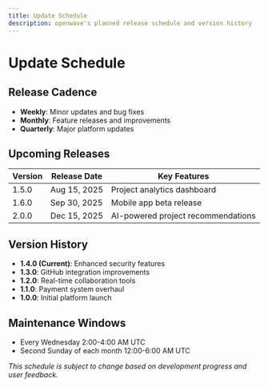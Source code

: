 ```yaml
---
title: Update Schedule
description: openwave's planned release schedule and version history
---
```


# Update Schedule

## Release Cadence

- **Weekly**: Minor updates and bug fixes
- **Monthly**: Feature releases and improvements
- **Quarterly**: Major platform updates

## Upcoming Releases

| Version | Release Date | Key Features                       |
| ------- | ------------ | ---------------------------------- |
| 1.5.0   | Aug 15, 2025 | Project analytics dashboard        |
| 1.6.0   | Sep 30, 2025 | Mobile app beta release            |
| 2.0.0   | Dec 15, 2025 | AI-powered project recommendations |

## Version History

- **1.4.0 (Current)**: Enhanced security features
- **1.3.0**: GitHub integration improvements
- **1.2.0**: Real-time collaboration tools
- **1.1.0**: Payment system overhaul
- **1.0.0**: Initial platform launch

## Maintenance Windows

- Every Wednesday 2:00-4:00 AM UTC
- Second Sunday of each month 12:00-6:00 AM UTC

_This schedule is subject to change based on development progress and user feedback._
